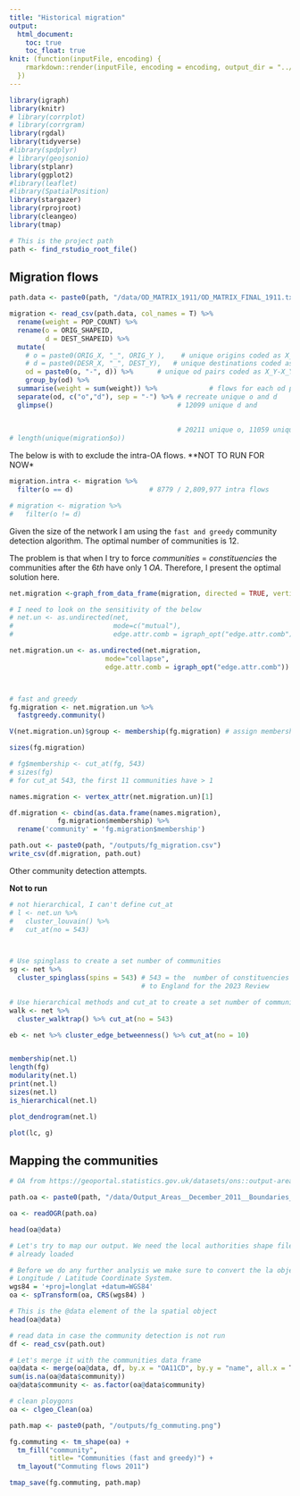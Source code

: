 ```yaml
---
title: "Historical migration"
output:
  html_document:
    toc: true
    toc_float: true
knit: (function(inputFile, encoding) {
    rmarkdown::render(inputFile, encoding = encoding, output_dir = "../outputs/")
  })
---
```


```r
library(igraph)
library(knitr)
# library(corrplot)
# library(corrgram)
library(rgdal)
library(tidyverse)
#library(spdplyr)
# library(geojsonio)
library(stplanr)
library(ggplot2)
#library(leaflet)
#library(SpatialPosition)
library(stargazer)
library(rprojroot)
library(cleangeo)
library(tmap)

# This is the project path
path <- find_rstudio_root_file()
```

## Migration flows

```r
path.data <- paste0(path, "/data/OD_MATRIX_1911/OD_MATRIX_FINAL_1911.txt" )

migration <- read_csv(path.data, col_names = T) %>% 
  rename(weight = POP_COUNT) %>% 
  rename(o = ORIG_SHAPEID,
         d = DEST_SHAPEID) %>% 
  mutate(
    # o = paste0(ORIG_X, "_", ORIG_Y ),    # unique origins coded as X_Y
    # d = paste0(DESR_X, "_", DEST_Y),   # unique destinations coded as X_Y
    od = paste0(o, "-", d)) %>%      # unique od pairs coded as X_Y-X_Y (o_o_d_d)
    group_by(od) %>%          
  summarise(weight = sum(weight)) %>%             # flows for each od pair 
  separate(od, c("o","d"), sep = "-") %>% # recreate unique o and d
  glimpse()                               # 12099 unique d and 
  
  
                                          # 20211 unique o, 11059 unique d
# length(unique(migration$o))
```

The below is with to exclude the intra-OA flows. 
**NOT TO RUN FOR NOW*

```r

migration.intra <- migration %>% 
  filter(o == d)                   # 8779 / 2,809,977 intra flows

# migration <- migration %>% 
#   filter(o != d)
```

Given the size of the network I am using the `fast and greedy` community detection algorithm. 
The optimal number of communities is $12$.

The problem is that when I try to force $communities$ = $constituencies$ the communities after the $6th$ have only $1$ $OA$.
Therefore, I present the optimal solution here.


```r
net.migration <-graph_from_data_frame(migration, directed = TRUE, vertices = NULL)

# I need to look on the sensitivity of the below
# net.un <- as.undirected(net,
#                         mode=c("mutual"),
#                         edge.attr.comb = igraph_opt("edge.attr.comb"))

net.migration.un <- as.undirected(net.migration,
                        mode="collapse",
                        edge.attr.comb = igraph_opt("edge.attr.comb"))



# fast and greedy
fg.migration <- net.migration.un %>% 
  fastgreedy.community() 

V(net.migration.un)$group <- membership(fg.migration) # assign membership to vertices

sizes(fg.migration)

# fg$membership <- cut_at(fg, 543) 
# sizes(fg)
# for cut_at 543, the first 11 communities have > 1

names.migration <- vertex_attr(net.migration.un)[1]

df.migration <- cbind(as.data.frame(names.migration),
            fg.migration$membership) %>% 
  rename('community' = 'fg.migration$membership')

path.out <- paste0(path, "/outputs/fg_migration.csv")
write_csv(df.migration, path.out)
```

Other community detection attempts.

**Not to run**

```r
# not hierarchical, I can't define cut_at
# l <- net.un %>% 
#   cluster_louvain() %>% 
#   cut_at(no = 543)



# Use spinglass to create a set number of communities
sg <- net %>% 
  cluster_spinglass(spins = 543) # 543 = the  number of constituencies allocated
                                 # to England for the 2023 Review

# Use hierarchical methods and cut_at to create a set number of communities 
walk <- net %>% 
  cluster_walktrap() %>% cut_at(no = 543) 

eb <- net %>% cluster_edge_betweenness() %>% cut_at(no = 10)


membership(net.l)
length(fg)
modularity(net.l)
print(net.l)
sizes(net.l)
is_hierarchical(net.l)

plot_dendrogram(net.l)

plot(lc, g)

```

## Mapping the communities

```r

# OA from https://geoportal.statistics.gov.uk/datasets/ons::output-areas-december-2011-boundaries-ew-bgc-1/about

path.oa <- paste0(path, "/data/Output_Areas__December_2011__Boundaries_EW_BGC.geojson")

oa <- readOGR(path.oa)

head(oa@data)

# Let's try to map our output. We need the local authorities shape file we have 
# already loaded

# Before we do any further analysis we make sure to convert the la object to WGS84 
# Longitude / Latitude Coordinate System.
wgs84 = '+proj=longlat +datum=WGS84'
oa <- spTransform(oa, CRS(wgs84) )

# This is the @data element of the la spatial object
head(oa@data)

# read data in case the community detection is not run
df <- read_csv(path.out)

# Let's merge it with the communities data frame
oa@data <- merge(oa@data, df, by.x = "OA11CD", by.y = "name", all.x = T)
sum(is.na(oa@data$community))
oa@data$community <- as.factor(oa@data$community)

# clean ploygons
oa <- clgeo_Clean(oa)

path.map <- paste0(path, "/outputs/fg_commuting.png")

fg.commuting <- tm_shape(oa) + 
  tm_fill("community", 
          title= "Communities (fast and greedy)") + 
  tm_layout("Commuting flows 2011")

tmap_save(fg.commuting, path.map)
```

